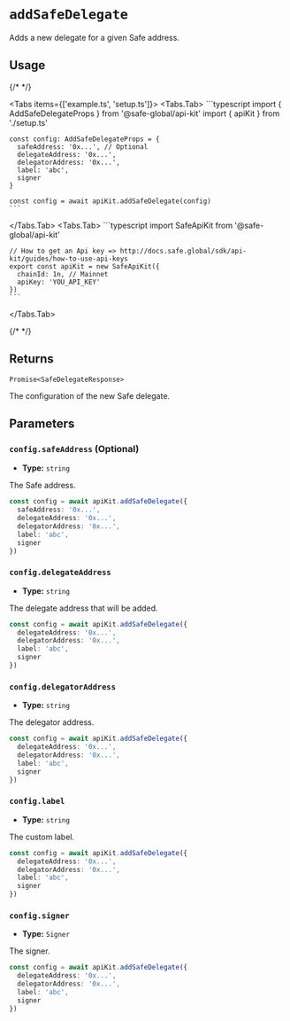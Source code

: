 
# `addSafeDelegate`

Adds a new delegate for a given Safe address.

## Usage

{/* <!-- vale off --> */}

<Tabs items={['example.ts', 'setup.ts']}>
  <Tabs.Tab>
    ```typescript
    import { AddSafeDelegateProps } from '@safe-global/api-kit'
    import { apiKit } from './setup.ts'

    const config: AddSafeDelegateProps = {
      safeAddress: '0x...', // Optional
      delegateAddress: '0x...',
      delegatorAddress: '0x...',
      label: 'abc',
      signer
    }

    const config = await apiKit.addSafeDelegate(config)
    ```
  </Tabs.Tab>
  <Tabs.Tab>
    ```typescript
    import SafeApiKit from '@safe-global/api-kit'

    // How to get an Api key => http://docs.safe.global/sdk/api-kit/guides/how-to-use-api-keys
    export const apiKit = new SafeApiKit({
      chainId: 1n, // Mainnet
      apiKey: 'YOU_API_KEY'
    })
    ```
  </Tabs.Tab>
</Tabs>

{/* <!-- vale on --> */}

## Returns

`Promise<SafeDelegateResponse>`

The configuration of the new Safe delegate.

## Parameters

### `config.safeAddress` (Optional)

- **Type:** `string`

The Safe address.

```typescript focus=2
const config = await apiKit.addSafeDelegate({
  safeAddress: '0x...',
  delegateAddress: '0x...',
  delegatorAddress: '0x...',
  label: 'abc',
  signer
})
```

### `config.delegateAddress`

- **Type:** `string`

The delegate address that will be added.

```typescript focus=2
const config = await apiKit.addSafeDelegate({
  delegateAddress: '0x...',
  delegatorAddress: '0x...',
  label: 'abc',
  signer
})
```

### `config.delegatorAddress`

- **Type:** `string`

The delegator address.

```typescript focus=3
const config = await apiKit.addSafeDelegate({
  delegateAddress: '0x...',
  delegatorAddress: '0x...',
  label: 'abc',
  signer
})
```

### `config.label`

- **Type:** `string`

The custom label.

```typescript focus=4
const config = await apiKit.addSafeDelegate({
  delegateAddress: '0x...',
  delegatorAddress: '0x...',
  label: 'abc',
  signer
})
```

### `config.signer`

- **Type:** `Signer`

The signer.

```typescript focus=5
const config = await apiKit.addSafeDelegate({
  delegateAddress: '0x...',
  delegatorAddress: '0x...',
  label: 'abc',
  signer
})
```
